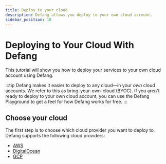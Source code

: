 ```yaml
---
title: Deploy to your cloud
description: Defang allows you deploy to your own cloud account.
sidebar_position: 10
---
```


# Deploying to Your Cloud With Defang

This tutorial will show you how to deploy your services to your own cloud account using Defang.

:::tip
Defang makes it easier to deploy to any cloud—in your *own* cloud accounts. We refer to this as bring-your-own-cloud (BYOC).
If you aren't ready to deploy to your own cloud account, you can use the Defang Playground to get a feel for how Defang works for free.
:::

## Choose your cloud

The first step is to choose which cloud provider you want to deploy to. Defang supports the following cloud providers:

* [AWS](/docs/tutorials/deploy-to-aws)
* [DigitalOcean](/docs/tutorials/deploy-to-digitalocean)
* [GCP](/docs/tutorials/deploy-to-gcp)
